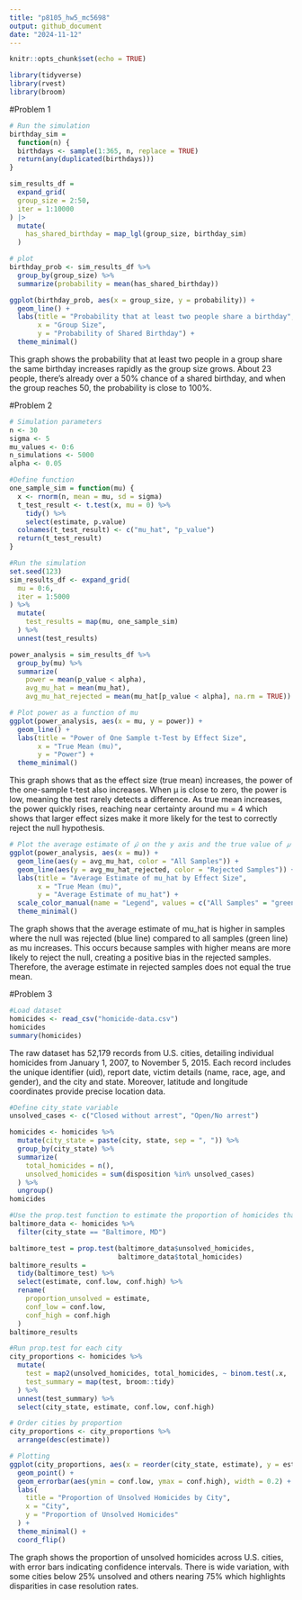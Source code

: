```yaml
---
title: "p8105_hw5_mc5698"
output: github_document 
date: "2024-11-12"
---
```


```r
knitr::opts_chunk$set(echo = TRUE)
```


```r
library(tidyverse)
library(rvest)
library(broom)
```
#Problem 1
```r
# Run the simulation
birthday_sim = 
  function(n) {
  birthdays <- sample(1:365, n, replace = TRUE)
  return(any(duplicated(birthdays))) 
}
```

```r
sim_results_df =
  expand_grid(
  group_size = 2:50,
  iter = 1:10000
) |>
  mutate(
    has_shared_birthday = map_lgl(group_size, birthday_sim)
  )
```

```r
# plot
birthday_prob <- sim_results_df %>%
  group_by(group_size) %>%
  summarize(probability = mean(has_shared_birthday))

ggplot(birthday_prob, aes(x = group_size, y = probability)) +
  geom_line() +
  labs(title = "Probability that at least two people share a birthday",
       x = "Group Size",
       y = "Probability of Shared Birthday") +
  theme_minimal()

```
This graph shows the probability that at least two people in a group share the same birthday increases rapidly as the group size grows. About 23 people, there’s already over a 50% chance of a shared birthday, and when the group reaches 50, the probability is close to 100%.

#Problem 2
```r
# Simulation parameters
n <- 30
sigma <- 5
mu_values <- 0:6
n_simulations <- 5000
alpha <- 0.05
```

```r
#Define function
one_sample_sim = function(mu) {
  x <- rnorm(n, mean = mu, sd = sigma)
  t_test_result <- t.test(x, mu = 0) %>% 
    tidy() %>% 
    select(estimate, p.value)  
  colnames(t_test_result) <- c("mu_hat", "p_value")
  return(t_test_result)
}
```

```r
#Run the simulation
set.seed(123) 
sim_results_df <- expand_grid(
  mu = 0:6,
  iter = 1:5000
) %>%
  mutate(
    test_results = map(mu, one_sample_sim)
  ) %>%
  unnest(test_results)

```

```r
power_analysis = sim_results_df %>%
  group_by(mu) %>%
  summarize(
    power = mean(p_value < alpha),
    avg_mu_hat = mean(mu_hat),             
    avg_mu_hat_rejected = mean(mu_hat[p_value < alpha], na.rm = TRUE))
```

```r
# Plot power as a function of mu
ggplot(power_analysis, aes(x = mu, y = power)) +
  geom_line() +
  labs(title = "Power of One Sample t-Test by Effect Size",
       x = "True Mean (mu)",
       y = "Power") +
  theme_minimal()

```
This graph shows that as the effect size (true mean) increases, the power of the one-sample t-test also increases. When μ is close to zero, the power is low, meaning the test rarely detects a difference. As true mean increases, the power quickly rises, reaching near certainty around mu = 4 which shows that larger effect sizes make it more likely for the test to correctly reject the null hypothesis.
```r
# Plot the average estimate of 𝜇̂ on the y axis and the true value of 𝜇 on the x axis.
ggplot(power_analysis, aes(x = mu)) +
  geom_line(aes(y = avg_mu_hat, color = "All Samples")) +
  geom_line(aes(y = avg_mu_hat_rejected, color = "Rejected Samples")) +
  labs(title = "Average Estimate of mu_hat by Effect Size",
       x = "True Mean (mu)",
       y = "Average Estimate of mu_hat") +
  scale_color_manual(name = "Legend", values = c("All Samples" = "green", "Rejected Samples" = "blue")) +
  theme_minimal()
```
The graph shows that the average estimate of mu_hat is higher in samples where the null was rejected (blue line) compared to all samples (green line) as mu increases. This occurs because samples with higher means are more likely to reject the null, creating a positive bias in the rejected samples. Therefore, the average estimate in rejected samples does not equal the true mean.

#Problem 3
```r
#Load dataset
homicides <- read_csv("homicide-data.csv")
homicides
summary(homicides)
```
The raw dataset has 52,179 records from U.S. cities, detailing individual homicides from January 1, 2007, to November 5, 2015. Each record includes the unique identifier (uid), report date, victim details (name, race, age, and gender), and the city and state. Moreover, latitude and longitude coordinates provide precise location data. 
```r
#Define city_state variable
unsolved_cases <- c("Closed without arrest", "Open/No arrest")

homicides <- homicides %>%
  mutate(city_state = paste(city, state, sep = ", ")) %>%  
  group_by(city_state) %>%
  summarize(
    total_homicides = n(),
    unsolved_homicides = sum(disposition %in% unsolved_cases)
  ) %>%
  ungroup()
homicides
```

```r
#Use the prop.test function to estimate the proportion of homicides that are unsolved
baltimore_data <- homicides %>%
  filter(city_state == "Baltimore, MD")

baltimore_test = prop.test(baltimore_data$unsolved_homicides,
                           baltimore_data$total_homicides)
baltimore_results = 
  tidy(baltimore_test) %>%
  select(estimate, conf.low, conf.high) %>%
  rename(
    proportion_unsolved = estimate,
    conf_low = conf.low,
    conf_high = conf.high
  )
baltimore_results
```
```r
#Run prop.test for each city
city_proportions <- homicides %>%
  mutate(
    test = map2(unsolved_homicides, total_homicides, ~ binom.test(.x, .y)),
    test_summary = map(test, broom::tidy)
  ) %>%
  unnest(test_summary) %>%
  select(city_state, estimate, conf.low, conf.high)

```

```r
# Order cities by proportion
city_proportions <- city_proportions %>%
  arrange(desc(estimate))

# Plotting
ggplot(city_proportions, aes(x = reorder(city_state, estimate), y = estimate)) +
  geom_point() +
  geom_errorbar(aes(ymin = conf.low, ymax = conf.high), width = 0.2) +
  labs(
    title = "Proportion of Unsolved Homicides by City",
    x = "City",
    y = "Proportion of Unsolved Homicides"
  ) +
  theme_minimal() +
  coord_flip()
```
The graph shows the proportion of unsolved homicides across U.S. cities, with error bars indicating confidence intervals. There is wide variation, with some cities below 25% unsolved and others nearing 75% which highlights disparities in case resolution rates.
